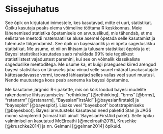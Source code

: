 
# Sissejuhatus {#intro}

See õpik on kirjutatud inimestele, kes kasutavad, mitte ei uuri, statistikat. 
Õpiku kasutaja peaks olema võimeline töötama R keskkonnas. 
Meie lähenemised statistika õpetamisele on arvutuslikud, mis tähendab, et me eelistame meetodi matemaatilise aluse asemel õpetada selle kasutamist ja tulemuste tõlgendamist. 
See õpik on bayesiaanlik ja ei õpeta sageduslikku statistikat. 
Me usume, et nii on lihtsam ja tulusam statistikat õppida ja et Bayesi statistikat kasutades saab rahuldada 99% teie tegelikest statistilistest vajadustest paremini, kui see on võimalik klassikaliste sageduslike meetoditega. 
Me usume ka, et kuigi praegused kiired arengud bayesi statistikas on tänaseks juba viinud selle suurel määral tavakasutajale kättesaadavasse vormi, toovad lähiaastad selles vallas veel suuri muutusi. 
Nende muutustega koos peab arenema ka bayesi õpetamine. 

Me kasutame järgmisi R-i pakette, mis on kõik loodud bayesi mudelite rakendamise lihtsustamiseks: "rethinking" [@rethinking], "brms" [@brms], "rstanarm" [@rstanarm], "BayesianFirstAid" [@bayesianfirstaid] ja "bayesplot" [@bayesplot]. 
Lisaks veel "bayesboot" bootstrapimiseks [@bayesboot]. 
Bayesi arvutusteks kasutavad need paketid Stan ja JAGS mcmc sämplereid (viimast küll ainult `BayesianFirstAid paket). 
Selle õpiku valmimisel on kasutatud McElreathi [@mcelreath2015], Kruschke [@kruschke2014] ja nn. Gelmani [@gelman2014] õpikuid.




